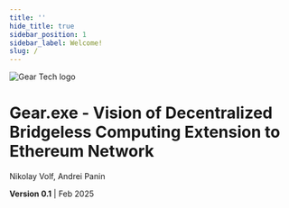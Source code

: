 ```yaml
---
title: ''
hide_title: true
sidebar_position: 1
sidebar_label: Welcome!
slug: /
---
```


<div className="text-center pt-6 md:pt-8">
  <img
    src="/gear-exe/whitepaper/img/logo-gear.svg"
    alt="Gear Tech logo"
    className="w-full max-w-[160px] md:max-w-[210px]"
  />

  <h1 className="mt-6 text-[36px] md:text-[48px] leading-[1.2] text-balance">
    Gear.exe - Vision of Decentralized Bridgeless Computing Extension to Ethereum Network
  </h1>

  <div className="space-y-2 mt-15 *:mb-0">
    <p>Nikolay Volf, Andrei Panin</p>
    <p><strong>Version 0.1</strong> | Feb 2025</p>
  </div>
</div>

